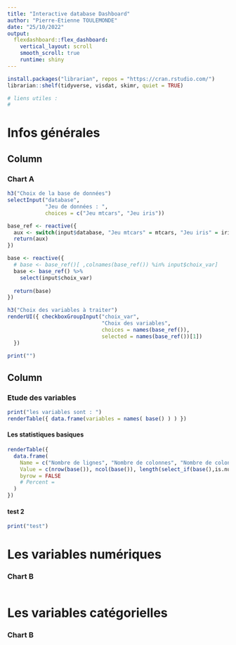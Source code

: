 ```yaml
---
title: "Interactive database Dashboard"
author: "Pierre-Etienne TOULEMONDE"
date: "25/10/2022"
output: 
  flexdashboard::flex_dashboard:
    vertical_layout: scroll
    smooth_scroll: true    
    runtime: shiny
---
```


```r
install.packages("librarian", repos = "https://cran.rstudio.com/")
librarian::shelf(tidyverse, visdat, skimr, quiet = TRUE)

# liens utiles : 
#   

```

Infos générales 
==============================================
Column {data-width=350}
-----------------------------------------------------------------------

### Chart A

```r
h3("Choix de la base de données")
selectInput("database", 
            "Jeu de données : ",
            choices = c("Jeu mtcars", "Jeu iris"))

base_ref <- reactive({
  aux <- switch(input$database, "Jeu mtcars" = mtcars, "Jeu iris" = iris)
  return(aux) 
})

base <- reactive({
  # base <- base_ref()[ ,colnames(base_ref()) %in% input$choix_var]
  base <- base_ref() %>%
    select(input$choix_var)
  
  return(base)
})

h3("Choix des variables à traiter")
renderUI({ checkboxGroupInput("choix_var",
                              "Choix des variables",
                              choices = names(base_ref()),
                              selected = names(base_ref())[1])
  })

print("")

```

Column {data-width=650}
-----------------------------------------------------------------------

### Etude des variables
```r
print("les variables sont : ")
renderTable({ data.frame(variables = names( base() ) ) })


```

#### Les statistiques basiques
```r
renderTable({
  data.frame(
    Name = c("Nombre de lignes", "Nombre de colonnes", "Nombre de colonnes discrètes", "Nombre de colonnes continues"),
    Value = c(nrow(base()), ncol(base()), length(select_if(base(),is.numeric)), length(select_if(base(),is.categorical))),
    byrow = FALSE
    # Percent = 
  )
})
```

#### test 2
```r
print("test")
```


Les variables numériques 
===============================================
### Chart B

```r

```

Les variables catégorielles
====================================================
### Chart B

```r

```
